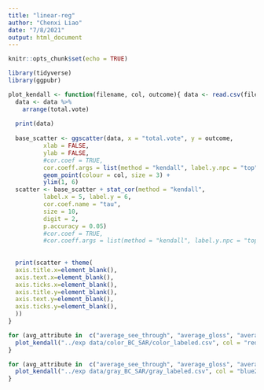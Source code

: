```yaml
---
title: "linear-reg"
author: "Chenxi Liao"
date: "7/8/2021"
output: html_document
---
```


```r
knitr::opts_chunk$set(echo = TRUE)
```

```r
library(tidyverse)
library(ggpubr)
```


```r

plot_kendall <- function(filename, col, outcome){ data <- read.csv(filename)
  data <- data %>%
    arrange(total.vote)
  
  print(data)
  
  base_scatter <- ggscatter(data, x = "total.vote", y = outcome, 
          xlab = FALSE,
          ylab = FALSE,
          #cor.coef = TRUE,
          cor.coeff.args = list(method = "kendall", label.y.npc = "top")) + 
          geom_point(colour = col, size = 3) +
          ylim(1, 6)
  scatter <- base_scatter + stat_cor(method = "kendall",
          label.x = 5, label.y = 6,
          cor.coef.name = "tau",
          size = 10,
          digit = 2,
          p.accuracy = 0.05)
          #cor.coef = TRUE,
          #cor.coeff.args = list(method = "kendall", label.y.npc = "top"))
                  
  
  print(scatter + theme(
  axis.title.x=element_blank(),
  axis.text.x=element_blank(),
  axis.ticks.x=element_blank(),
  axis.title.y=element_blank(),
  axis.text.y=element_blank(),
  axis.ticks.y=element_blank(),
  ))
}


```

```r
for (avg_attribute in  c("average_see_through", "average_gloss", "average_softness", "average_glow", "average_density")){
  plot_kendall("../exp data/color_BC_SAR/color_labeled.csv", col = "red3", outcome = avg_attribute)
}

```


```r
for (avg_attribute in  c("average_see_through", "average_gloss", "average_softness", "average_glow", "average_density")){
  plot_kendall("../exp data/gray_BC_SAR/gray_labeled.csv", col = "blue2", outcome = avg_attribute)
}

```

